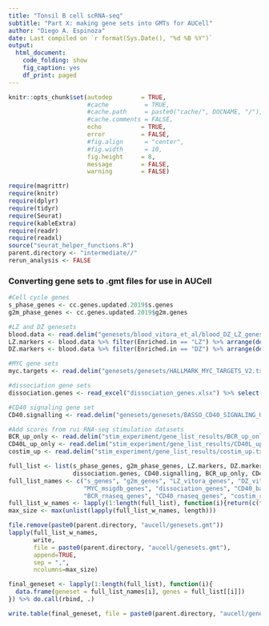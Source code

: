 ```yaml
---
title: "Tonsil B cell scRNA-seq"
subtitle: "Part X: making gene sets into GMTs for AUCell"
author: "Diego A. Espinoza"
date: Last compiled on `r format(Sys.Date(), "%d %B %Y")`
output:
  html_document:
    code_folding: show
    fig_caption: yes
    df_print: paged
---
```


```r
knitr::opts_chunk$set(autodep        = TRUE,
                      #cache          = TRUE,
                      #cache.path     = paste0("cache/", DOCNAME, "/"),
                      #cache.comments = FALSE,
                      echo           = TRUE,
                      error          = FALSE,
                      #fig.align      = "center",
                      #fig.width      = 10,
                      fig.height     = 8,
                      message        = FALSE,
                      warning        = FALSE)
```

```r
require(magrittr)
require(knitr)
require(dplyr)
require(tidyr)
require(Seurat)
require(kableExtra)
require(readr)
require(readxl)
source("seurat_helper_functions.R")
parent.directory <- "intermediate//"
rerun_analysis <- FALSE
```

### Converting gene sets to .gmt files for use in AUCell
```r

#Cell cycle genes
s_phase_genes <- cc.genes.updated.2019$s.genes
g2m_phase_genes <- cc.genes.updated.2019$g2m.genes

#LZ and DZ genesets
blood.data <- read.delim("genesets/blood_vitora_et_al/blood_DZ_LZ_genes.txt", sep = '\t',  stringsAsFactors = FALSE) %>% as_tibble()
LZ.markers <- blood.data %>% filter(Enriched.in == "LZ") %>% arrange(desc(Z.score)) %>% pull(final_gene_name) %>% unique()
DZ.markers <- blood.data %>% filter(Enriched.in == "DZ") %>% arrange(desc(Z.score)) %>% pull(final_gene_name) %>% unique()

#MYC gene sets
myc.targets <- read.delim("genesets/genesets/HALLMARK_MYC_TARGETS_V2.txt", sep = '\t',  stringsAsFactors = FALSE, skip = 1)[,1]

#dissociation gene sets
dissociation.genes <- read_excel("dissociation_genes.xlsx") %>% select('Human ID') %>% na.omit %>% pull("Human ID")

#CD40 signaling gene set
CD40.signalling <- read.delim("genesets/genesets/BASSO_CD40_SIGNALING_UP.txt", sep = '\t',  stringsAsFactors = FALSE, skip = 1)[,1] %>% unique

#Add scores from rui RNA-seq stimulation datasets
BCR_up_only <- read.delim("stim_experiment/gene_list_results/BCR_up_only.txt", header = FALSE, stringsAsFactors = FALSE)[,1]
CD40L_up_only <- read.delim("stim_experiment/gene_list_results/CD40L_up_only.txt", header = FALSE, stringsAsFactors = FALSE)[,1]
costim_up <- read.delim("stim_experiment/gene_list_results/costim_up.txt", header = FALSE, stringsAsFactors = FALSE)[,1]

full_list <- list(s_phase_genes, g2m_phase_genes, LZ.markers, DZ.markers, myc.targets,
                  dissociation.genes, CD40.signalling, BCR_up_only, CD40L_up_only, costim_up)
full_list_names <- c("s_genes", "g2m_genes", "LZ_vitora_genes", "DZ_vitora_genes",
                     "MYC_msigdb_genes", "dissociation_genes", "CD40_basso_genes",
                     "BCR_rnaseq_genes", "CD40_rnaseq_genes", "costim_rnaseq_genes")
full_list_w_names <- lapply(1:length(full_list), function(i){return(c(full_list_names[i], "custom", full_list[[i]]))})
max_size <- max(unlist(lapply(full_list_w_names, length)))

file.remove(paste0(parent.directory, "aucell/genesets.gmt"))
lapply(full_list_w_names,
       write,
       file = paste0(parent.directory, "aucell/genesets.gmt"),
       append=TRUE,
       sep = ",",
       ncolumns=max_size)

final_geneset <- lapply(1:length(full_list), function(i){
  data.frame(geneset = full_list_names[i], genes = full_list[[i]])
}) %>% do.call(rbind, .)

write.table(final_geneset, file = paste0(parent.directory, "aucell/genesets_table.txt"))


```



